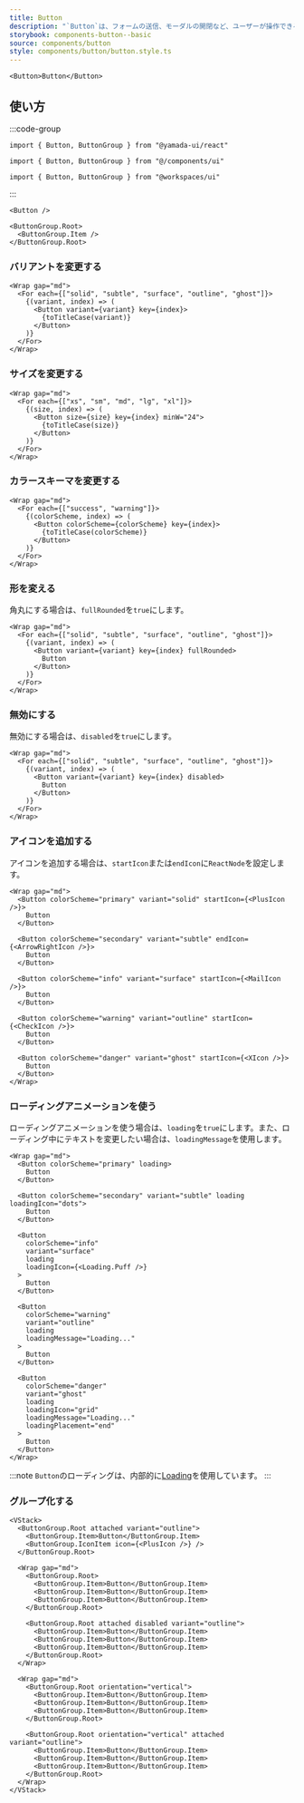```yaml
---
title: Button
description: "`Button`は、フォームの送信、モーダルの開閉など、ユーザーが操作できるインタラクティブなコンポーネントです。"
storybook: components-button--basic
source: components/button
style: components/button/button.style.ts
---
```


```tsx preview
<Button>Button</Button>
```

## 使い方

:::code-group

```tsx [package]
import { Button, ButtonGroup } from "@yamada-ui/react"
```

```tsx [alias]
import { Button, ButtonGroup } from "@/components/ui"
```

```tsx [monorepo]
import { Button, ButtonGroup } from "@workspaces/ui"
```

:::

```tsx
<Button />
```

```tsx
<ButtonGroup.Root>
  <ButtonGroup.Item />
</ButtonGroup.Root>
```

### バリアントを変更する

```tsx preview
<Wrap gap="md">
  <For each={["solid", "subtle", "surface", "outline", "ghost"]}>
    {(variant, index) => (
      <Button variant={variant} key={index}>
        {toTitleCase(variant)}
      </Button>
    )}
  </For>
</Wrap>
```

### サイズを変更する

```tsx preview
<Wrap gap="md">
  <For each={["xs", "sm", "md", "lg", "xl"]}>
    {(size, index) => (
      <Button size={size} key={index} minW="24">
        {toTitleCase(size)}
      </Button>
    )}
  </For>
</Wrap>
```

### カラースキーマを変更する

```tsx preview
<Wrap gap="md">
  <For each={["success", "warning"]}>
    {(colorScheme, index) => (
      <Button colorScheme={colorScheme} key={index}>
        {toTitleCase(colorScheme)}
      </Button>
    )}
  </For>
</Wrap>
```

### 形を変える

角丸にする場合は、`fullRounded`を`true`にします。

```tsx preview
<Wrap gap="md">
  <For each={["solid", "subtle", "surface", "outline", "ghost"]}>
    {(variant, index) => (
      <Button variant={variant} key={index} fullRounded>
        Button
      </Button>
    )}
  </For>
</Wrap>
```

### 無効にする

無効にする場合は、`disabled`を`true`にします。

```tsx preview
<Wrap gap="md">
  <For each={["solid", "subtle", "surface", "outline", "ghost"]}>
    {(variant, index) => (
      <Button variant={variant} key={index} disabled>
        Button
      </Button>
    )}
  </For>
</Wrap>
```

### アイコンを追加する

アイコンを追加する場合は、`startIcon`または`endIcon`に`ReactNode`を設定します。

```tsx preview
<Wrap gap="md">
  <Button colorScheme="primary" variant="solid" startIcon={<PlusIcon />}>
    Button
  </Button>

  <Button colorScheme="secondary" variant="subtle" endIcon={<ArrowRightIcon />}>
    Button
  </Button>

  <Button colorScheme="info" variant="surface" startIcon={<MailIcon />}>
    Button
  </Button>

  <Button colorScheme="warning" variant="outline" startIcon={<CheckIcon />}>
    Button
  </Button>

  <Button colorScheme="danger" variant="ghost" startIcon={<XIcon />}>
    Button
  </Button>
</Wrap>
```

### ローディングアニメーションを使う

ローディングアニメーションを使う場合は、`loading`を`true`にします。また、ローディング中にテキストを変更したい場合は、`loadingMessage`を使用します。

```tsx preview
<Wrap gap="md">
  <Button colorScheme="primary" loading>
    Button
  </Button>

  <Button colorScheme="secondary" variant="subtle" loading loadingIcon="dots">
    Button
  </Button>

  <Button
    colorScheme="info"
    variant="surface"
    loading
    loadingIcon={<Loading.Puff />}
  >
    Button
  </Button>

  <Button
    colorScheme="warning"
    variant="outline"
    loading
    loadingMessage="Loading..."
  >
    Button
  </Button>

  <Button
    colorScheme="danger"
    variant="ghost"
    loading
    loadingIcon="grid"
    loadingMessage="Loading..."
    loadingPlacement="end"
  >
    Button
  </Button>
</Wrap>
```

:::note
`Button`のローディングは、内部的に[Loading](/docs/components/loading)を使用しています。
:::

### グループ化する

```tsx preview
<VStack>
  <ButtonGroup.Root attached variant="outline">
    <ButtonGroup.Item>Button</ButtonGroup.Item>
    <ButtonGroup.IconItem icon={<PlusIcon />} />
  </ButtonGroup.Root>

  <Wrap gap="md">
    <ButtonGroup.Root>
      <ButtonGroup.Item>Button</ButtonGroup.Item>
      <ButtonGroup.Item>Button</ButtonGroup.Item>
      <ButtonGroup.Item>Button</ButtonGroup.Item>
    </ButtonGroup.Root>

    <ButtonGroup.Root attached disabled variant="outline">
      <ButtonGroup.Item>Button</ButtonGroup.Item>
      <ButtonGroup.Item>Button</ButtonGroup.Item>
      <ButtonGroup.Item>Button</ButtonGroup.Item>
    </ButtonGroup.Root>
  </Wrap>

  <Wrap gap="md">
    <ButtonGroup.Root orientation="vertical">
      <ButtonGroup.Item>Button</ButtonGroup.Item>
      <ButtonGroup.Item>Button</ButtonGroup.Item>
      <ButtonGroup.Item>Button</ButtonGroup.Item>
    </ButtonGroup.Root>

    <ButtonGroup.Root orientation="vertical" attached variant="outline">
      <ButtonGroup.Item>Button</ButtonGroup.Item>
      <ButtonGroup.Item>Button</ButtonGroup.Item>
      <ButtonGroup.Item>Button</ButtonGroup.Item>
    </ButtonGroup.Root>
  </Wrap>
</VStack>
```
